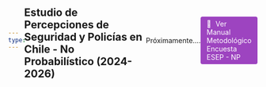 ```yaml
---
type: widget_page
---
```


## Estudio de Percepciones de Seguridad y Policías en Chile - No Probabilístico (2024-2026)


Próximamente....

<html>
  <head>
    <title>Manual Metodologico</title>
    <style>
      body {
        display: flex;
        justify-content: center;
        align-items: center;
        height: 100vh;
        margin: 0;
      }

      .button {
        display: inline-block;
        padding: 4px 10px;
        text-align: left;
        text-decoration: none;
        color: #ffffff;
        background-color: #9D44C0;
        border-radius: 4px;
        outline: none;
        transition: 0.3s;
        border: 2px solid transparent;
      }

      .button:hover,
      .button:focus {
        background-color: #c2c7c7;
        border-color: #7aa8b7;
      }

      .icon {
        margin-right: 5px; /* Add some space between the icon and text */
      }
    </style>
  </head>
  <body>
    <a class="button" href="https://support.heberjahiz.com/hc/article_attachments/21013076295570" aria-label="Learn about the HTML button tag" target="_blank">
      <span class="icon">📖</span>
      <span>Ver Manual Metodológico Encuesta ESEP - NP</span>
    </a>
  </body>
</html>
